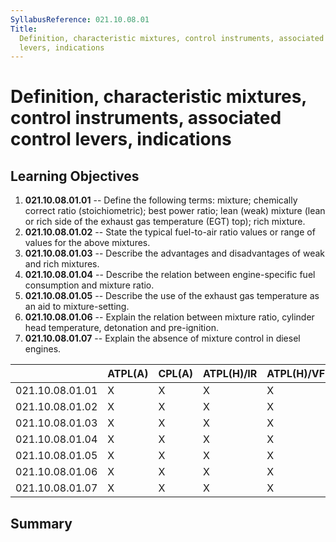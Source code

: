 ```yaml
---
SyllabusReference: 021.10.08.01
Title:
  Definition, characteristic mixtures, control instruments, associated control
  levers, indications
---
```


# Definition, characteristic mixtures, control instruments, associated control levers, indications

## Learning Objectives

1.  **021.10.08.01.01** -- Define the following terms: mixture; chemically
    correct ratio (stoichiometric); best power ratio; lean (weak) mixture (lean
    or rich side of the exhaust gas temperature (EGT) top); rich mixture.
2.  **021.10.08.01.02** -- State the typical fuel-to-air ratio values or range
    of values for the above mixtures.
3.  **021.10.08.01.03** -- Describe the advantages and disadvantages of weak and
    rich mixtures.
4.  **021.10.08.01.04** -- Describe the relation between engine-specific fuel
    consumption and mixture ratio.
5.  **021.10.08.01.05** -- Describe the use of the exhaust gas temperature as an
    aid to mixture-setting.
6.  **021.10.08.01.06** -- Explain the relation between mixture ratio, cylinder
    head temperature, detonation and pre-ignition.
7.  **021.10.08.01.07** -- Explain the absence of mixture control in diesel
    engines.

|                 | ATPL(A) | CPL(A) | ATPL(H)/IR | ATPL(H)/VFR | CPL(H) | IR  | CBIR(A) |
| --------------- | ------- | ------ | ---------- | ----------- | ------ | --- | ------- |
| 021.10.08.01.01 | X       | X      | X          | X           | X      |     |         |
| 021.10.08.01.02 | X       | X      | X          | X           | X      |     |         |
| 021.10.08.01.03 | X       | X      | X          | X           | X      |     |         |
| 021.10.08.01.04 | X       | X      | X          | X           | X      |     |         |
| 021.10.08.01.05 | X       | X      | X          | X           | X      |     |         |
| 021.10.08.01.06 | X       | X      | X          | X           | X      |     |         |
| 021.10.08.01.07 | X       | X      | X          | X           | X      |     |         |

## Summary
